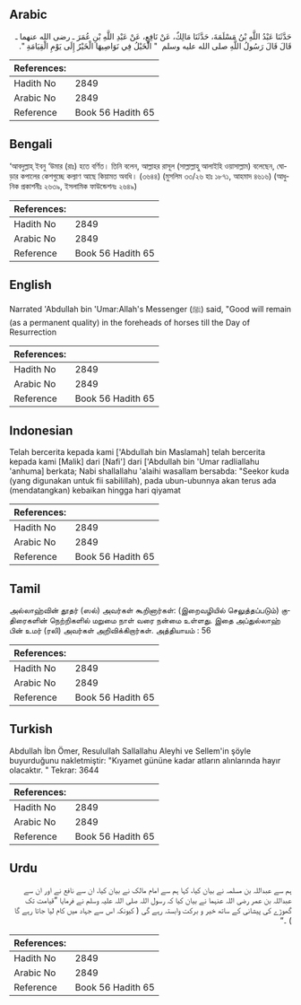 ## Arabic


<div dir="rtl" lang="ar" style={{fontSize:'larger',backgroundColor:'#f8f9fa',padding:20}}>
حَدَّثَنَا عَبْدُ اللَّهِ بْنُ مَسْلَمَةَ، حَدَّثَنَا مَالِكٌ، عَنْ نَافِعٍ، عَنْ عَبْدِ اللَّهِ بْنِ عُمَرَ ـ رضى الله عنهما ـ قَالَ قَالَ رَسُولُ اللَّهِ صلى الله عليه وسلم ‏ "‏ الْخَيْلُ فِي نَوَاصِيهَا الْخَيْرُ إِلَى يَوْمِ الْقِيَامَةِ ‏"‏‏.‏
</div>
<div style={{backgroundColor:'#f8f9fa',padding:20, marginBottom: 10}}><table> <thead> <tr> <th>References:</th> <th></th> </tr> </thead> <tbody><tr><td>Hadith No</td><td>2849</td></tr><tr><td>Arabic No</td><td>2849</td></tr><tr><td>Reference</td><td>Book 56 Hadith 65</td></tr></tbody></table></div>

## Bengali


<div dir="ltr" lang="bn" style={{fontSize:'larger',backgroundColor:'#f8f9fa',padding:20}}>
‘আবদুল্লাহ্ ইবনু ‘উমার (রাঃ) হতে বর্ণিত। তিনি বলেন, আল্লাহর রাসূল (সাল্লাল্লাহু আলাইহি ওয়াসাল্লাম) বলেছেন, ঘোড়ার কপালের কেশগুচ্ছে কল্যাণ আছে কিয়ামত অবধি। (৩৬৪৪) (মুসলিম ৩৩/২৬ হাঃ ১৮৭১, আহমাদ ৪৬১৬) (আধুনিক প্রকাশনীঃ ২৬৩৯, ইসলামিক ফাউন্ডেশনঃ ২৬৪৯)
</div>
<div style={{backgroundColor:'#f8f9fa',padding:20, marginBottom: 10}}><table> <thead> <tr> <th>References:</th> <th></th> </tr> </thead> <tbody><tr><td>Hadith No</td><td>2849</td></tr><tr><td>Arabic No</td><td>2849</td></tr><tr><td>Reference</td><td>Book 56 Hadith 65</td></tr></tbody></table></div>

## English


<div dir="ltr" lang="en" style={{fontSize:'larger',backgroundColor:'#f8f9fa',padding:20}}>
Narrated 'Abdullah bin 'Umar:Allah's Messenger (ﷺ) said, "Good will remain (as a permanent quality) in the foreheads of horses till the Day of Resurrection
</div>
<div style={{backgroundColor:'#f8f9fa',padding:20, marginBottom: 10}}><table> <thead> <tr> <th>References:</th> <th></th> </tr> </thead> <tbody><tr><td>Hadith No</td><td>2849</td></tr><tr><td>Arabic No</td><td>2849</td></tr><tr><td>Reference</td><td>Book 56 Hadith 65</td></tr></tbody></table></div>

## Indonesian


<div dir="ltr" lang="id" style={{fontSize:'larger',backgroundColor:'#f8f9fa',padding:20}}>
Telah bercerita kepada kami ['Abdullah bin Maslamah] telah bercerita kepada kami [Malik] dari [Nafi'] dari ['Abdullah bin 'Umar radliallahu 'anhuma] berkata; Nabi shallallahu 'alaihi wasallam bersabda: "Seekor kuda (yang digunakan untuk fii sabilillah), pada ubun-ubunnya akan terus ada (mendatangkan) kebaikan hingga hari qiyamat
</div>
<div style={{backgroundColor:'#f8f9fa',padding:20, marginBottom: 10}}><table> <thead> <tr> <th>References:</th> <th></th> </tr> </thead> <tbody><tr><td>Hadith No</td><td>2849</td></tr><tr><td>Arabic No</td><td>2849</td></tr><tr><td>Reference</td><td>Book 56 Hadith 65</td></tr></tbody></table></div>

## Tamil


<div dir="ltr" lang="ta" style={{fontSize:'larger',backgroundColor:'#f8f9fa',padding:20}}>
அல்லாஹ்வின் தூதர் (ஸல்) அவர்கள் கூறினார்கள்: (இறைவழியில் செலுத்தப்படும்) குதிரைகளின் நெற்றிகளில் மறுமை நாள் வரை நன்மை உள்ளது. இதை அப்துல்லாஹ் பின் உமர் (ரலி) அவர்கள் அறிவிக்கிறார்கள். அத்தியாயம் : 56
</div>
<div style={{backgroundColor:'#f8f9fa',padding:20, marginBottom: 10}}><table> <thead> <tr> <th>References:</th> <th></th> </tr> </thead> <tbody><tr><td>Hadith No</td><td>2849</td></tr><tr><td>Arabic No</td><td>2849</td></tr><tr><td>Reference</td><td>Book 56 Hadith 65</td></tr></tbody></table></div>

## Turkish


<div dir="ltr" lang="tr" style={{fontSize:'larger',backgroundColor:'#f8f9fa',padding:20}}>
Abdullah İbn Ömer, Resulullah Sallallahu Aleyhi ve Sellem'in şöyle buyurduğunu nakletmiştir: "Kıyamet gününe kadar atların alınlarında hayır olacaktır. " Tekrar: 3644
</div>
<div style={{backgroundColor:'#f8f9fa',padding:20, marginBottom: 10}}><table> <thead> <tr> <th>References:</th> <th></th> </tr> </thead> <tbody><tr><td>Hadith No</td><td>2849</td></tr><tr><td>Arabic No</td><td>2849</td></tr><tr><td>Reference</td><td>Book 56 Hadith 65</td></tr></tbody></table></div>

## Urdu


<div dir="rtl" lang="ur" style={{fontSize:'larger',backgroundColor:'#f8f9fa',padding:20}}>
ہم سے عبداللہ بن مسلمہ نے بیان کیا، کہا ہم سے امام مالک نے بیان کیا، ان سے نافع نے اور ان سے عبداللہ بن عمر رضی اللہ عنہما نے بیان کیا کہ رسول اللہ صلی اللہ علیہ وسلم نے فرمایا ”قیامت تک گھوڑے کی پیشانی کے ساتھ خیر و برکت وابستہ رہے گی ( کیونکہ اس سے جہاد میں کام لیا جاتا رہے گا ) ۔“
</div>
<div style={{backgroundColor:'#f8f9fa',padding:20, marginBottom: 10}}><table> <thead> <tr> <th>References:</th> <th></th> </tr> </thead> <tbody><tr><td>Hadith No</td><td>2849</td></tr><tr><td>Arabic No</td><td>2849</td></tr><tr><td>Reference</td><td>Book 56 Hadith 65</td></tr></tbody></table></div>